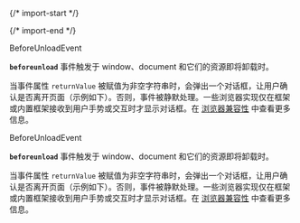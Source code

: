 
{/* import-start */}
  
{/* import-end */}
   
<STitle>
BeforeUnloadEvent
</STitle>

**`beforeunload`** 事件触发于 window、document 和它们的资源即将卸载时。

当事件属性 `returnValue` 被赋值为非空字符串时，会弹出一个对话框，让用户确认是否离开页面（示例如下）。否则，事件被静默处理。一些浏览器实现仅在框架或内置框架接收到用户手势或交互时才显示对话框。在 [<u>浏览器兼容性</u>](https://developer.mozilla.org/zh-CN/docs/Web/API/BeforeUnloadEvent#%E6%B5%8F%E8%A7%88%E5%99%A8%E5%85%BC%E5%AE%B9%E6%80%A7) 中查看更多信息。

<SH level="1" id="h-beforeunloadevent">
BeforeUnloadEvent
</SH>


**`beforeunload`** 事件触发于 window、document 和它们的资源即将卸载时。

当事件属性 `returnValue` 被赋值为非空字符串时，会弹出一个对话框，让用户确认是否离开页面（示例如下）。否则，事件被静默处理。一些浏览器实现仅在框架或内置框架接收到用户手势或交互时才显示对话框。在 [<u>浏览器兼容性</u>](https://developer.mozilla.org/zh-CN/docs/Web/API/BeforeUnloadEvent#%E6%B5%8F%E8%A7%88%E5%99%A8%E5%85%BC%E5%AE%B9%E6%80%A7) 中查看更多信息。
